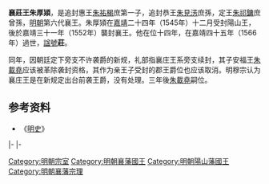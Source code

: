 '''襄莊王朱厚熲'''{{BD|1531年||1566年|catIdx=Z朱}}，是追封惠王[[朱祐楬|朱祐楬]]庶第一子，追封恭王[[朱見淓|朱見淓]]庶孫，定王[[朱祁鏞|朱祁鏞]]庶曾孫，[[明朝|明朝]]第六代襄王。朱厚熲在[[嘉靖|嘉靖]]二十四年（1545年）十二月受封陽山王，後於嘉靖三十一年（1552年）襲封襄王。他在位十四年，在嘉靖四十五年（1566年）過世，[[諡號|諡號]]'''莊'''。

同年，因朝廷定下旁支不许袭爵的新规，礼部指襄庄王系旁支续封，其子安福王[[朱載堯|朱載堯]]应该被革除袭封资格，其作为亲王子受封的郡王爵位也应该取消。明穆宗认为襄庄王是在新规定出台前袭王爵，没有处理。三年後[[朱載堯|朱載堯]]嗣位。

==参考资料==
*《[[明史|明史]]》

{{s-start}}
{{s-before|父榮康王[[朱祐楬|朱祐楬]]}}
{{s-title|[[明朝藩王列表_(襄王系)#陽山國|明陽山國國王]]|1545年—1552年}}
{{s-none|無|晉封襄王，封國廢除}}
|- 
{{s-before|堂叔康王[[朱祐櫍|朱祐櫍]]}}
{{s-title|rows=2|[[明朝藩王列表_(襄王系)|明襄國宗理]]|1539年—1552年<br>'''[[明朝藩王列表_(襄王系)|明襄國國王]]'''<br>1552年－1566年}}
{{s-after|rows=2|子敬王[[朱載堯|朱載堯]]}}
|-
{{s-before|堂叔[[朱祐檽|朱祐檽]]|襄府[[宗理|宗理]]}}
{{end}}

[[Category:明朝宗室|Category:明朝宗室]]
[[Category:明朝襄藩國王|Category:明朝襄藩國王]]
[[Category:明朝陽山藩國王|Category:明朝陽山藩國王]]
[[Category:明朝襄藩宗理|Category:明朝襄藩宗理]]